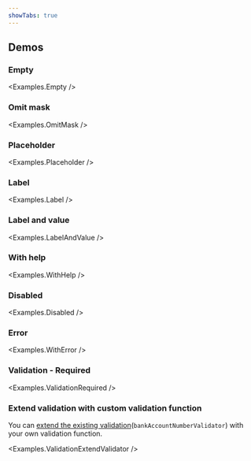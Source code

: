 ```yaml
---
showTabs: true
---
```



## Demos

### Empty

<Examples.Empty />

### Omit mask

<Examples.OmitMask />

### Placeholder

<Examples.Placeholder />

### Label

<Examples.Label />

### Label and value

<Examples.LabelAndValue />

### With help

<Examples.WithHelp />

### Disabled

<Examples.Disabled />

### Error

<Examples.WithError />

### Validation - Required

<Examples.ValidationRequired />

### Extend validation with custom validation function

You can [extend the existing validation](/uilib/extensions/forms/create-component/useFieldProps/info/#validators)(`bankAccountNumberValidator`) with your own validation function.

<Examples.ValidationExtendValidator />

